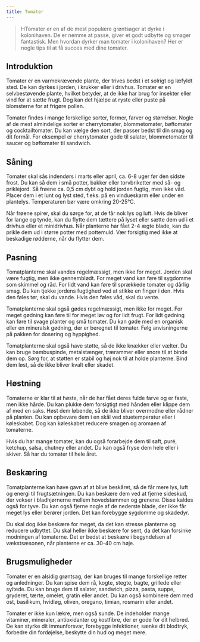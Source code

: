 ```yaml
---
title: Tomater
---
```


> HTomater er en af de mest populære grøntsager at dyrke i kolonihaven. De er nemme at passe, giver et godt udbytte og smager fantastisk. Men hvordan dyrker man tomater i kolonihaven? Her er nogle tips til at få succes med dine tomater.

## Introduktion

Tomater er en varmekrævende plante, der trives bedst i et solrigt og læfyldt sted. De kan dyrkes i jorden, i krukker eller i drivhus. Tomater er en selvbestøvende plante, hvilket betyder, at de ikke har brug for insekter eller vind for at sætte frugt. Dog kan det hjælpe at ryste eller puste på blomsterne for at frigøre pollen.

Tomater findes i mange forskellige sorter, former, farver og størrelser. Nogle af de mest almindelige sorter er cherrytomater, blommetomater, bøftomater og cocktailtomater. Du kan vælge den sort, der passer bedst til din smag og dit formål. For eksempel er cherrytomater gode til salater, blommetomater til saucer og bøftomater til sandwich.

## Såning

Tomater skal sås indendørs i marts eller april, ca. 6-8 uger før den sidste frost. Du kan så dem i små potter, bakker eller torvbriketter med så- og priklejord. Så frøene ca. 0,5 cm dybt og hold jorden fugtig, men ikke våd. Placer dem i et lunt og lyst sted, f.eks. på en vindueskarm eller under en plantelys. Temperaturen bør være omkring 20-25°C.

Når frøene spirer, skal du sørge for, at de får nok lys og luft. Hvis de bliver for lange og tynde, kan du flytte dem tættere på lyset eller sætte dem ud i et drivhus eller et minidrivhus. Når planterne har fået 2-4 ægte blade, kan du prikle dem ud i større potter med pottemuld. Vær forsigtig med ikke at beskadige rødderne, når du flytter dem.

## Pasning

Tomatplanterne skal vandes regelmæssigt, men ikke for meget. Jorden skal være fugtig, men ikke gennemblødt. For meget vand kan føre til sygdomme som skimmel og råd. For lidt vand kan føre til sprækkede tomater og dårlig smag. Du kan tjekke jordens fugtighed ved at stikke en finger i den. Hvis den føles tør, skal du vande. Hvis den føles våd, skal du vente.

Tomatplanterne skal også gødes regelmæssigt, men ikke for meget. For meget gødning kan føre til for meget løv og for lidt frugt. For lidt gødning kan føre til svage planter og små tomater. Du kan gøde med en organisk eller en mineralsk gødning, der er beregnet til tomater. Følg anvisningerne på pakken for dosering og hyppighed.

Tomatplanterne skal også have støtte, så de ikke knækker eller vælter. Du kan bruge bambuspinde, metalstænger, trærammer eller snore til at binde dem op. Sørg for, at støtten er stabil og høj nok til at holde planterne. Bind dem løst, så de ikke bliver kvalt eller skadet.

## Høstning

Tomaterne er klar til at høste, når de har fået deres fulde farve og er faste, men ikke hårde. Du kan plukke dem forsigtigt med hånden eller klippe dem af med en saks. Høst dem løbende, så de ikke bliver overmodne eller rådner på planten. Du kan opbevare dem i en skål ved stuetemperatur eller i køleskabet. Dog kan køleskabet reducere smagen og aromaen af tomaterne.

Hvis du har mange tomater, kan du også forarbejde dem til saft, puré, ketchup, salsa, chutney eller andet. Du kan også fryse dem hele eller i skiver. Så har du tomater til hele året.

## Beskæring

Tomatplanterne kan have gavn af at blive beskåret, så de får mere lys, luft og energi til frugtsætningen. Du kan beskære dem ved at fjerne sideskud, der vokser i bladhjørnerne mellem hovedstammen og grenene. Disse kaldes også for tyve. Du kan også fjerne nogle af de nederste blade, der ikke får meget lys eller berører jorden. Det kan forebygge sygdomme og skadedyr.

Du skal dog ikke beskære for meget, da det kan stresse planterne og reducere udbyttet. Du skal heller ikke beskære for sent, da det kan forsinke modningen af tomaterne. Det er bedst at beskære i begyndelsen af vækstsæsonen, når planterne er ca. 30-40 cm høje.

## Brugsmuligheder

Tomater er en alsidig grøntsag, der kan bruges til mange forskellige retter og anledninger. Du kan spise dem rå, kogte, stegte, bagte, grillede eller syltede. Du kan bruge dem til salater, sandwich, pizza, pasta, suppe, gryderet, tærte, omelet, gratin eller andet. Du kan også kombinere dem med ost, basilikum, hvidløg, oliven, oregano, timian, rosmarin eller andet.

Tomater er ikke kun lækre, men også sunde. De indeholder mange vitaminer, mineraler, antioxidanter og kostfibre, der er gode for dit helbred. De kan styrke dit immunforsvar, forebygge infektioner, sænke dit blodtryk, forbedre din fordøjelse, beskytte din hud og meget mere.

